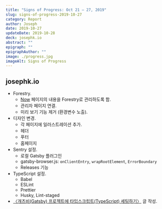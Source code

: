 ```yaml
---
title: "Signs of Progress: Oct 21 – 27, 2019"
slug: signs-of-progress-2019-10-27
category: Report
author: Joseph
date: 2019-10-27
updateDate: 2019-10-28
deck: josephk.io
abstract: ""
epigraph: ""
epigraphAuthor: ""
image: ./progress.jpg
imageAlt: Signs of Progress
---
```


## josephk.io

- Forestry.
  - [Now](/now/) 페이지의 내용을 Forestry로 관리하도록 함.
  - 관리자 페이지 연결.
  - 미리 보기 기능 제거 (환경변수 노출).
- 디자인 변경.
  - 각 페이지에 일러스트레이션 추가.
  - 헤더
  - 푸터
  - 홈페이지
- Sentry 설정.
  - 로컬 Gatsby 플러그인
  - gatsby-browser.js: `onClientEntry`, `wrapRootElement`, `ErrorBoundary`
  - Releases 기능
- TypeScript 설정.
  - Babel
  - ESLint
  - Prettier
  - Husky, Lint-staged
- [〈개츠비(Gatsby) 프로젝트에 타입스크립트(TypeScript) 세팅하기〉](/setup-typescript-gatsby/) 글 작성.
